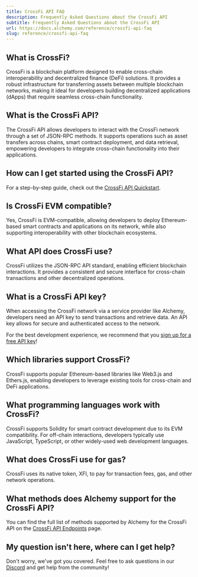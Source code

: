 ```yaml
---
title: CrossFi API FAQ
description: Frequently Asked Questions about the CrossFi API
subtitle: Frequently Asked Questions about the CrossFi API
url: https://docs.alchemy.com/reference/crossfi-api-faq
slug: reference/crossfi-api-faq
---
```


## What is CrossFi?

CrossFi is a blockchain platform designed to enable cross-chain interoperability and decentralized finance (DeFi) solutions. It provides a robust infrastructure for transferring assets between multiple blockchain networks, making it ideal for developers building decentralized applications (dApps) that require seamless cross-chain functionality.

## What is the CrossFi API?

The CrossFi API allows developers to interact with the CrossFi network through a set of JSON-RPC methods. It supports operations such as asset transfers across chains, smart contract deployment, and data retrieval, empowering developers to integrate cross-chain functionality into their applications.

## How can I get started using the CrossFi API?

For a step-by-step guide, check out the [CrossFi API Quickstart](/reference/crossfi-api-quickstart).

## Is CrossFi EVM compatible?

Yes, CrossFi is EVM-compatible, allowing developers to deploy Ethereum-based smart contracts and applications on its network, while also supporting interoperability with other blockchain ecosystems.

## What API does CrossFi use?

CrossFi utilizes the JSON-RPC API standard, enabling efficient blockchain interactions. It provides a consistent and secure interface for cross-chain transactions and other decentralized operations.

## What is a CrossFi API key?

When accessing the CrossFi network via a service provider like Alchemy, developers need an API key to send transactions and retrieve data. An API key allows for secure and authenticated access to the network.

For the best development experience, we recommend that you [sign up for a free API key](https://dashboard.alchemy.com/signup/)!

## Which libraries support CrossFi?

CrossFi supports popular Ethereum-based libraries like Web3.js and Ethers.js, enabling developers to leverage existing tools for cross-chain and DeFi applications.

## What programming languages work with CrossFi?

CrossFi supports Solidity for smart contract development due to its EVM compatibility. For off-chain interactions, developers typically use JavaScript, TypeScript, or other widely-used web development languages.

## What does CrossFi use for gas?

CrossFi uses its native token, XFI, to pay for transaction fees, gas, and other network operations.

## What methods does Alchemy support for the CrossFi API?

You can find the full list of methods supported by Alchemy for the CrossFi API on the [CrossFi API Endpoints](/reference/crossfi-api-endpoints) page.

## My question isn't here, where can I get help?

Don't worry, we've got you covered. Feel free to ask questions in our [Discord](https://alchemy.com/discord) and get help from the community!
